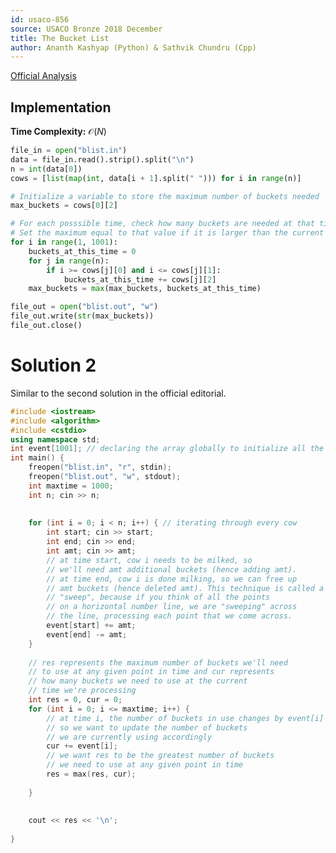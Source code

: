 ```yaml
---
id: usaco-856
source: USACO Bronze 2018 December
title: The Bucket List
author: Ananth Kashyap (Python) & Sathvik Chundru (Cpp)
---
```


[Official Analysis](http://www.usaco.org/current/data/sol_blist_bronze_dec18.html)

## Implementation

**Time Complexity:** $\mathcal{O}(N)$

<LanguageSection>

<PySection>

```python
file_in = open("blist.in")
data = file_in.read().strip().split("\n")
n = int(data[0])
cows = [list(map(int, data[i + 1].split(" "))) for i in range(n)]

# Initialize a variable to store the maximum number of buckets needed
max_buckets = cows[0][2]

# For each posssible time, check how many buckets are needed at that time
# Set the maximum equal to that value if it is larger than the current maximum
for i in range(1, 1001):
	buckets_at_this_time = 0
	for j in range(n):
		if i >= cows[j][0] and i <= cows[j][1]:
			buckets_at_this_time += cows[j][2]
	max_buckets = max(max_buckets, buckets_at_this_time)

file_out = open("blist.out", "w")
file_out.write(str(max_buckets))
file_out.close()
```

</PySection>

</LanguageSection>

# Solution 2

Similar to the second solution in the official editorial. 

<LanguageSection>

<CPPSection>

```cpp
#include <iostream>
#include <algorithm>  
#include <cstdio>
using namespace std;
int event[1001]; // declaring the array globally to initialize all the elements to 0
int main() {
	freopen("blist.in", "r", stdin);
	freopen("blist.out", "w", stdout); 
	int maxtime = 1000;
	int n; cin >> n;
		
		
	for (int i = 0; i < n; i++) { // iterating through every cow
		int start; cin >> start; 
		int end; cin >> end;
		int amt; cin >> amt;
		// at time start, cow i needs to be milked, so 
		// we'll need amt additional buckets (hence adding amt). 
		// at time end, cow i is done milking, so we can free up 
		// amt buckets (hence deleted amt). This technique is called a 
		// "sweep", because if you think of all the points
		// on a horizontal number line, we are "sweeping" across 
		// the line, processing each point that we come across.
		event[start] += amt;
		event[end] -= amt; 
	}
		
	// res represents the maximum number of buckets we'll need 
	// to use at any given point in time and cur represents 
	// how many buckets we need to use at the current 
	// time we're processing
	int res = 0, cur = 0;
	for (int i = 0; i <= maxtime; i++) {
		// at time i, the number of buckets in use changes by event[i]
		// so we want to update the number of buckets 
		// we are currently using accordingly
		cur += event[i];
		// we want res to be the greatest number of buckets 
		// we need to use at any given point in time
		res = max(res, cur); 
		
	}
	
	
	cout << res << '\n'; 
	
}
```

</CPPSection>

</LanguageSection> 

